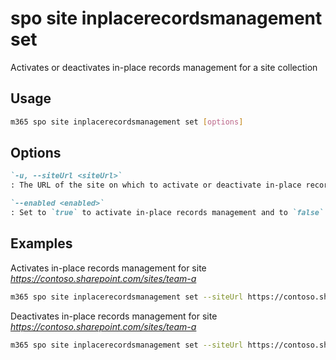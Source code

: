 
# spo site inplacerecordsmanagement set

Activates or deactivates in-place records management for a site collection

## Usage

```sh
m365 spo site inplacerecordsmanagement set [options]
```

## Options

```md defintion-list
`-u, --siteUrl <siteUrl>`
: The URL of the site on which to activate or deactivate in-place records management

`--enabled <enabled>`
: Set to `true` to activate in-place records management and to `false` to deactivate it
```

<Global />

## Examples

Activates in-place records management for site _https://contoso.sharepoint.com/sites/team-a_

```sh
m365 spo site inplacerecordsmanagement set --siteUrl https://contoso.sharepoint.com/sites/team-a --enabled true
```

Deactivates in-place records management for site _https://contoso.sharepoint.com/sites/team-a_

```sh
m365 spo site inplacerecordsmanagement set --siteUrl https://contoso.sharepoint.com/sites/team-a --enabled false
```
